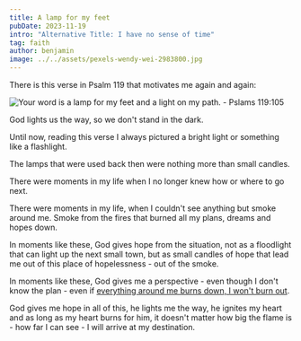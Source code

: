 ```yaml
---
title: A lamp for my feet
pubDate: 2023-11-19
intro: "Alternative Title: I have no sense of time"
tag: faith
author: benjamin
image: ../../assets/pexels-wendy-wei-2983800.jpg
---
```


There is this verse in Psalm 119 that motivates me again and again:

![Your word is a lamp for my feet and a light on my path. - Pslams 119:105](../../assets/psalm_119_105.jpg)

God lights us the way, so we don't stand in the dark.

Until now, reading this verse I always pictured a bright light or something like a flashlight.

The lamps that were used back then were nothing more than small candles.

There were moments in my life when I no longer knew how or where to go next.

There were moments in my life, when I couldn't see anything but smoke around me. Smoke from the fires that burned all my plans, dreams and hopes down.

In moments like these, God gives hope from the situation, not as a floodlight that can light up the next small town, but as small candles of hope that lead me out of this place of hopelessness - out of the smoke.

In moments like these, God gives me a perspective - even though I don't know the plan - even if [everything around me burns down, I won't burn out](https://blog.jesusfreakhideout.com/2021/08/what-burns-down-doesnt-burn-out-by-sam-bowman/).

<YouTube id="j3hV_XHOpkE" />

God gives me hope in all of this, he lights me the way, he ignites my heart and as long as my heart burns for him, it doesn't matter how big the flame is - how far I can see - I will arrive at my destination.